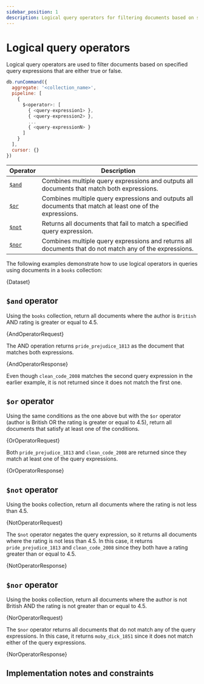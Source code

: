 ```yaml
---
sidebar_position: 1
description: Logical query operators for filtering documents based on specified query expressions that are either true or false.
---
```


# Logical query operators


Logical query operators are used to filter documents based on specified query expressions that are either true or false.

<!-- Syntax structure of the command here if there are no variations, types, or usage examples to command. Otherwise, use syntax inside subcategories-->

```js
db.runCommand({
  aggregate: '<collection_name>',
  pipeline: [
    {
      $<operator>: [
        { <query-expression1> },
        { <query-expression2> },
        ...
        { <query-expressionN> }
      ]
    }
  ],
  cursor: {}
})
```

<!-- markdownlint-disable MD033 -->

| Operator                | Description                                                                                               |
| ----------------------- | --------------------------------------------------------------------------------------------------------- |
| [`$and`](#and-operator) | Combines multiple query expressions and outputs all documents that match both expressions.                |
| [`$or`](#or-operator)   | Combines multiple query expressions and outputs all documents that match at least one of the expressions. |
| [`$not`](#not-operator) | Returns all documents that fail to match a specified query expression.                                    |
| [`$nor`](#nor-operator) | Combines multiple query expressions and returns all documents that do not match any of the expressions.   |

The following examples demonstrate how to use logical operators in queries using documents in a `books` collection:

<CodeBlock language="js">{Dataset}</CodeBlock>

## `$and` operator

Using the `books` collection, return all documents where the author is `British` AND rating is greater or equal to 4.5.

<CodeBlock language="js">{AndOperatorRequest}</CodeBlock>

The AND operation returns `pride_prejudice_1813` as the document that matches both expressions.

<CodeBlock language="js">{AndOperatorResponse}</CodeBlock>

Even though `clean_code_2008` matches the second query expression in the earlier example, it is not returned since it does not match the first one.

## `$or` operator

Using the same conditions as the one above but with the `$or` operator (author is British OR the rating is greater or equal to 4.5), return all documents that satisfy at least one of the conditions.

<CodeBlock language="js">{OrOperatorRequest}</CodeBlock>

Both `pride_prejudice_1813` and `clean_code_2008` are returned since they match at least one of the query expressions.

<CodeBlock language="js">{OrOperatorResponse}</CodeBlock>

## `$not` operator

Using the books collection, return all documents where the rating is not less than 4.5.

<CodeBlock language="js">{NotOperatorRequest}</CodeBlock>

The `$not` operator negates the query expression, so it returns all documents where the rating is not less than 4.5.
In this case, it returns `pride_prejudice_1813` and `clean_code_2008` since they both have a rating greater than or equal to 4.5.

<CodeBlock language="js">{NotOperatorResponse}</CodeBlock>

## `$nor` operator

Using the books collection, return all documents where the author is not British AND the rating is not greater than or equal to 4.5.

<CodeBlock language="js">{NorOperatorRequest}</CodeBlock>

The `$nor` operator returns all documents that do not match any of the query expressions.
In this case, it returns `moby_dick_1851` since it does not match either of the query expressions.

<CodeBlock language="js">{NorOperatorResponse}</CodeBlock>

## Implementation notes and constraints

<!-- markdownlint-enable MD033 -->
